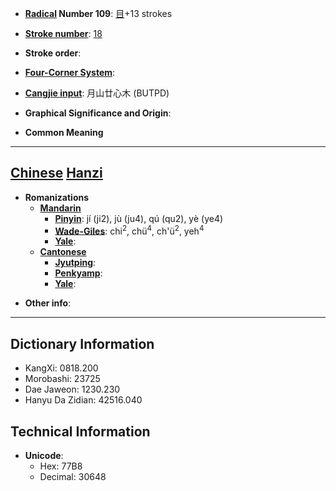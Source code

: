 * '''[[Wiktionary:Chinese radical index| Radical]] Number 109''': [[Wiktionary:Chinese radical index 目|目]]+13 strokes

* '''[[Wiktionary:Chinese total strokes index|Stroke number]]''': [[Wiktionary:Chinese total strokes index 18|18]]

* '''Stroke order''': 

* '''[[Wiktionary:Chinese four corner index|Four-Corner System]]''': 

* '''[[Wiktionary:Chinese Cangjie index|Cangjie input]]''': 月山廿心木 (BUTPD)

* '''Graphical Significance and Origin''': 

* '''Common Meaning'''

----

== [[Chinese]] [[Hanzi]] ==

* '''Romanizations'''
** '''[[Mandarin]]'''
*** '''[[Pinyin]]''': jí (ji2), jù (ju4), qú (qu2), yè (ye4)
*** '''[[Wade-Giles]]''': chi<sup>2</sup>, chü<sup>4</sup>, ch'ü<sup>2</sup>, yeh<sup>4</sup>
*** '''[[Yale]]''': 
** '''[[Cantonese]]'''
*** '''[[Jyutping]]''':
*** '''[[Penkyamp]]''': 
*** '''[[Yale]]''': 

* '''Other info''': 

----

== Dictionary Information ==

* KangXi: 0818.200
* Morobashi: 23725
* Dae Jaweon: 1230.230
* Hanyu Da Zidian: 42516.040

== Technical Information ==

* '''Unicode''':
** Hex: 77B8
** Decimal: 30648